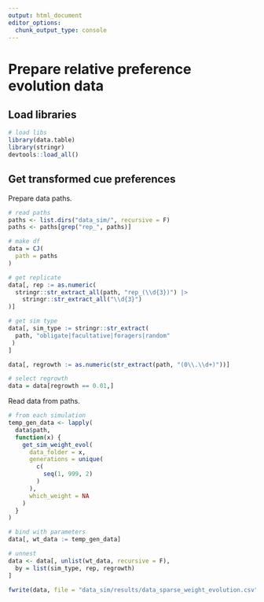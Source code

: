 ```yaml
---
output: html_document
editor_options:
  chunk_output_type: console
---
```


# Prepare relative preference evolution data

## Load libraries

```r
# load libs
library(data.table)
library(stringr)
devtools::load_all()
```

## Get transformed cue preferences

Prepare data paths.

```r
# read paths
paths <- list.dirs("data_sim/", recursive = F)
paths <- paths[grep("rep_", paths)]

# make df
data = CJ(
  path = paths
)

# get replicate
data[, rep := as.numeric(
  stringr::str_extract_all(path, "rep_(\\d{3})") |> 
    stringr::str_extract_all("\\d{3}")
)]

# get sim type
data[, sim_type := stringr::str_extract(
  path, "obligate|facultative|foragers|random"
 ) 
]

data[, regrowth := as.numeric(str_extract(path, "(0\\.\\d+)"))]

# select regrowth
data = data[regrowth == 0.01,]
```

Read data from paths.

```r
# from each simulation
temp_gen_data <- lapply(
  data$path,
  function(x) {
    get_sim_weight_evol(
      data_folder = x,
      generations = unique(
        c(
          seq(1, 999, 2)
        )
      ),
      which_weight = NA
    )
  }
)
```

```r
# bind with parameters
data[, wt_data := temp_gen_data]

# unnest
data <- data[, unlist(wt_data, recursive = F),
  by = list(sim_type, rep, regrowth)
]

fwrite(data, file = "data_sim/results/data_sparse_weight_evolution.csv")
```
